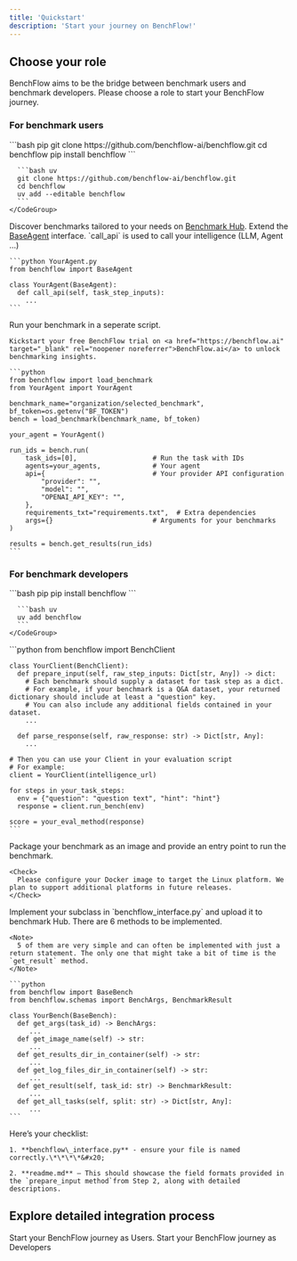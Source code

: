 ```yaml
---
title: 'Quickstart'
description: 'Start your journey on BenchFlow!'
---
```


## Choose your role

BenchFlow aims to be the bridge between benchmark users and benchmark developers. Please choose a role to start your BenchFlow journey.

### For benchmark users

<Steps>
  <Step title="Install the benchflow sdk">
    <CodeGroup>
      ```bash pip
      git clone https://github.com/benchflow-ai/benchflow.git
      cd benchflow
      pip install benchflow
      ```

      ```bash uv
      git clone https://github.com/benchflow-ai/benchflow.git
      cd benchflow
      uv add --editable benchflow
      ```
    </CodeGroup>
  </Step>

  <Step title="Select your benchmarks">
    Discover benchmarks tailored to your needs on <a href="https://benchflow.ai/benchmarks" target="_blank" rel="noopener noreferrer">Benchmark Hub</a>.
  </Step>

  <Step title="Implement your call_api">
    Extend the <a href="https://github.com/benchflow-ai/benchflow/blob/main/src/benchflow/BaseAgent.py">BaseAgent</a> interface. `call_api` is used to call your intelligence (LLM, Agent ...)

    ```python YourAgent.py
    from benchflow import BaseAgent

    class YourAgent(BaseAgent):
      def call_api(self, task_step_inputs):
        ...
    ```
  </Step>

  <Step title="Run your benchmark">
    Run your benchmark in a seperate script.

    Kickstart your free BenchFlow trial on <a href="https://benchflow.ai" target="_blank" rel="noopener noreferrer">BenchFlow.ai</a> to unlock benchmarking insights.

    ```python
    from benchflow import load_benchmark
    from YourAgent import YourAgent

    benchmark_name="organization/selected_benchmark", 
    bf_token=os.getenv("BF_TOKEN")
    bench = load_benchmark(benchmark_name, bf_token)

    your_agent = YourAgent()

    run_ids = bench.run(
        task_ids=[0],                   # Run the task with IDs
        agents=your_agents,             # Your agent
        api={                           # Your provider API configuration
            "provider": "",
            "model": "",
            "OPENAI_API_KEY": "",
        },
        requirements_txt="requirements.txt",  # Extra dependencies
        args={}                         # Arguments for your benchmarks
    )

    results = bench.get_results(run_ids)
    ```
  </Step>
</Steps>

### For benchmark developers

<Steps>
  <Step title="Install the benchflow sdk">
    <CodeGroup>
      ```bash pip
      pip install benchflow
      ```

      ```bash uv
      uv add benchflow
      ```
    </CodeGroup>
  </Step>

  <Step title="Make your benchmark a client">
    ```python
    from benchflow import BenchClient

    class YourClient(BenchClient):
      def prepare_input(self, raw_step_inputs: Dict[str, Any]) -> dict:
        # Each benchmark should supply a dataset for task step as a dict. 
        # For example, if your benchmark is a Q&A dataset, your returned dictionary should include at least a "question" key. 
        # You can also include any additional fields contained in your dataset.
        ...
      
      def parse_response(self, raw_response: str) -> Dict[str, Any]:
        ...
        
    # Then you can use your Client in your evaluation script
    # For example:
    client = YourClient(intelligence_url)

    for steps in your_task_steps:
      env = {"question": "question text", "hint": "hint"}
      response = client.run_bench(env)

    score = your_eval_method(response)
    ```
  </Step>

  <Step title="Containerize your benchmark">
    Package your benchmark as an image and provide an entry point to run the benchmark.&#x20;

    <Check>
      Please configure your Docker image to target the Linux platform. We plan to support additional platforms in future releases.
    </Check>
  </Step>

  <Step title="Extend BaseBench to Run Your Benchmarks">
    Implement your subclass in `benchflow_interface.py` and upload it to benchmark Hub.
    There are 6 methods to be implemented.&#x20;

    <Note>
      5 of them are very simple and can often be implemented with just a return statement. The only one that might take a bit of time is the `get_result` method.
    </Note>

    ```python
    from benchflow import BaseBench
    from benchflow.schemas import BenchArgs, BenchmarkResult

    class YourBench(BaseBench):
      def get_args(task_id) -> BenchArgs:
         ...
      def get_image_name(self) -> str:
         ...
      def get_results_dir_in_container(self) -> str:
         ...
      def get_log_files_dir_in_container(self) -> str:
         ...
      def get_result(self, task_id: str) -> BenchmarkResult:
         ...
      def get_all_tasks(self, split: str) -> Dict[str, Any]:
         ...
    ```
  </Step>

  <Step title="Upload your benchmark to Benchmark Hub">
    Here’s your checklist:

    1. **benchflow\_interface.py** - ensure your file is named correctly.\*\*\*\*&#x20;

    2. **readme.md** – This should showcase the field formats provided in the `prepare_input method`from Step 2, along with detailed descriptions.
  </Step>
</Steps>

## Explore detailed integration process

<CardGroup cols={2}>
  <Card title="Benchmark Users" icon="users" iconType="regular" href="/tutorial/user">
    Start your BenchFlow journey as Users.
  </Card>

  <Card title="Benchmark Developers" icon="laptop" iconType="regular" href="/tutorial/developers">
    Start your BenchFlow journey as Developers
  </Card>
</CardGroup>